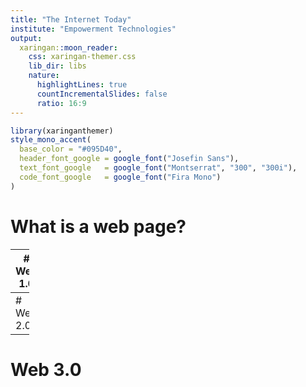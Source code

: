 ```yaml
---
title: "The Internet Today"
institute: "Empowerment Technologies"
output:
  xaringan::moon_reader:
    css: xaringan-themer.css
    lib_dir: libs
    nature:
      highlightLines: true
      countIncrementalSlides: false
      ratio: 16:9
---
```

```r
library(xaringanthemer)
style_mono_accent(
  base_color = "#095D40",
  header_font_google = google_font("Josefin Sans"),
  text_font_google   = google_font("Montserrat", "300", "300i"),
  code_font_google   = google_font("Fira Mono")
)
```
# What is a web page?

---
# Web 1.0

---
# Web 2.0

---
# Web 3.0